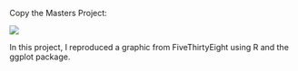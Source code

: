 Copy the Masters Project:\

![](images/Screenshot%202023-06-05%20132528.png)

In this project, I reproduced a graphic from FiveThirtyEight using R and the ggplot package.
